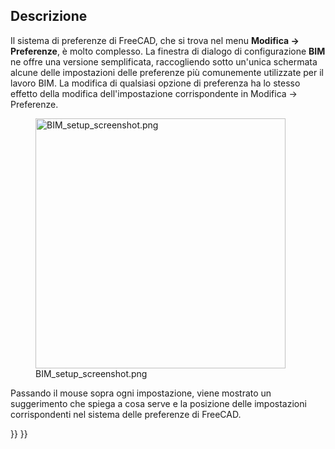 <languages/>

{{Docnav
|[[Arch_CutPlane|CutPlane]]
|[[BIM_Views|Views]]
|[[BIM_Workbench|BIM]]
|IconL=Arch_CutPlane.svg
|IconR=BIM_Views.svg
|IconC=Workbench_BIM.svg
}}

<div class="mw-translate-fuzzy">
{{GuiCommandAddon/it
|Name=BIM Setup
|Name/it=Setup BIM
|Workbenches=[[Image:IFC.svg|16px]] [[BIM Workbench/it|BIM]]
|Addon=BIM
|MenuLocation=Gestione → Setup
}}
</div>

<span id="Description"></span>
==Descrizione==

Il sistema di preferenze di FreeCAD, che si trova nel menu '''Modifica -> Preferenze''', è molto complesso. La finestra di dialogo di configurazione '''BIM''' ne offre una versione semplificata, raccogliendo sotto un'unica schermata alcune delle impostazioni delle preferenze più comunemente utilizzate per il lavoro BIM. La modifica di qualsiasi opzione di preferenza ha lo stesso effetto della modifica dell'impostazione corrispondente in Modifica -> Preferenze.

[[Image:BIM_setup_screenshot.png|400px]]

<div class="mw-translate-fuzzy">
Passando il mouse sopra ogni impostazione, viene mostrato un suggerimento che spiega a cosa serve e la posizione delle impostazioni corrispondenti nel sistema delle preferenze di FreeCAD.
</div>


{{Docnav
|[[Arch_CutPlane|CutPlane]]
|[[BIM_Views|Views]]
|[[BIM_Workbench|BIM]]
|IconL=Arch_CutPlane.svg
|IconR=BIM_Views.svg
|IconC=Workbench_BIM.svg
}}

{{BIM_Tools_navi{{#translation:}}}}
{{Userdocnavi{{#translation:}}}}